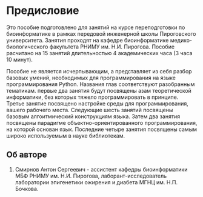 # Предисловие {.unnumbered}

Это пособие подготовлено для занятий на курсе переподготовки по биоинформатике в рамках передовой инженерной школы Пироговского университета. Занятия проходят на кафедре биоинформатике медико-биологического факультета РНИМУ им. Н.И. Пирогова. Пособие расчитано на 15 занятий длительностью 4 академических часа (3 часа 10 минут).

Пособие не является исчерпывающим, а представляет из себя разбор базовых умений, необходимых для программирования на языке программирования Python. Названия глав соответствуют разобранным тематикам. первые два занятия будут посвящены азам теоретической информатики, без которых тяжело программировать в принципе. Третье занятие посвящено настройке среды для программирования, вашего рабочего места. Следующие шесть занятий посвящены базовым алгоитмический конструкциям языка. Затем два занятия посвящены парадигме объектно-ориентированного программирования, на которой основан язык. Последние четыре занятия посвящены самым широко используемым в науке библиотекам.

## Об авторе

1.  Смирнов Антон Сергеевич - ассистент кафедры биоинформатики МБФ РНИМУ им. Н.И. Пирогова, лаборант-исследователь лаборатории эпигенетики ожирения и диабета МГНЦ им. Н.П. Бочкова.